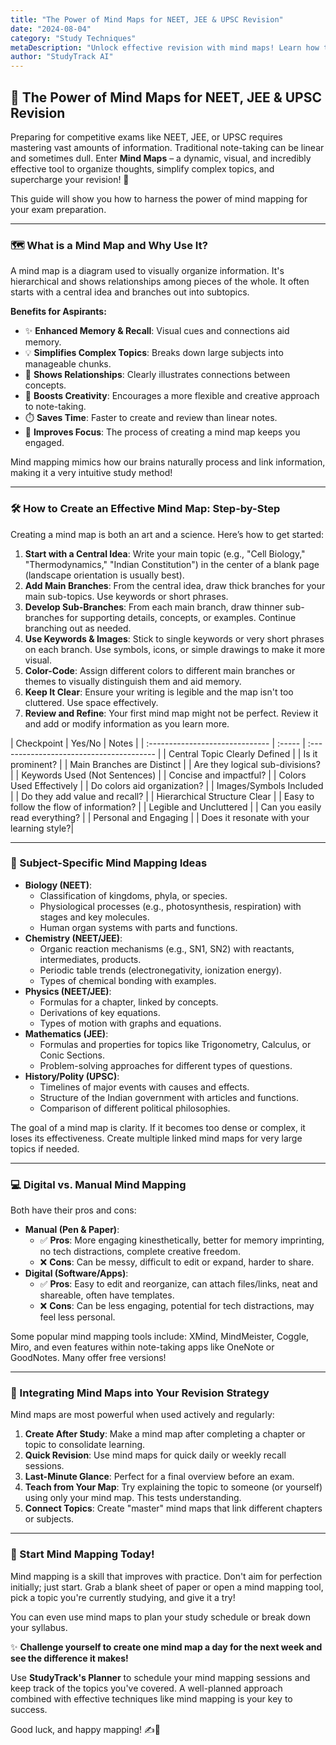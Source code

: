 ```yaml
---
title: "The Power of Mind Maps for NEET, JEE & UPSC Revision"
date: "2024-08-04"
category: "Study Techniques"
metaDescription: "Unlock effective revision with mind maps! Learn how to create and use mind maps for NEET, JEE, and UPSC preparation to boost memory and understanding."
author: "StudyTrack AI"
---
```


## 🧠 The Power of Mind Maps for NEET, JEE & UPSC Revision

Preparing for competitive exams like NEET, JEE, or UPSC requires mastering vast amounts of information. Traditional note-taking can be linear and sometimes dull. Enter **Mind Maps** – a dynamic, visual, and incredibly effective tool to organize thoughts, simplify complex topics, and supercharge your revision! 🚀

This guide will show you how to harness the power of mind mapping for your exam preparation.

---

### 🗺️ What is a Mind Map and Why Use It?

A mind map is a diagram used to visually organize information. It's hierarchical and shows relationships among pieces of the whole. It often starts with a central idea and branches out into subtopics.

**Benefits for Aspirants:**

*   ✨ **Enhanced Memory & Recall**: Visual cues and connections aid memory.
*   💡 **Simplifies Complex Topics**: Breaks down large subjects into manageable chunks.
*   🔗 **Shows Relationships**: Clearly illustrates connections between concepts.
*   🎨 **Boosts Creativity**: Encourages a more flexible and creative approach to note-taking.
*   ⏱️ **Saves Time**: Faster to create and review than linear notes.
*   🎯 **Improves Focus**: The process of creating a mind map keeps you engaged.

<Info title="Did You Know?">
Mind mapping mimics how our brains naturally process and link information, making it a very intuitive study method!
</Info>

---

### 🛠️ How to Create an Effective Mind Map: Step-by-Step

Creating a mind map is both an art and a science. Here’s how to get started:

1.  **Start with a Central Idea**: Write your main topic (e.g., "Cell Biology," "Thermodynamics," "Indian Constitution") in the center of a blank page (landscape orientation is usually best).
2.  **Add Main Branches**: From the central idea, draw thick branches for your main sub-topics. Use keywords or short phrases.
3.  **Develop Sub-Branches**: From each main branch, draw thinner sub-branches for supporting details, concepts, or examples. Continue branching out as needed.
4.  **Use Keywords & Images**: Stick to single keywords or very short phrases on each branch. Use symbols, icons, or simple drawings to make it more visual.
5.  **Color-Code**: Assign different colors to different main branches or themes to visually distinguish them and aid memory.
6.  **Keep It Clear**: Ensure your writing is legible and the map isn't too cluttered. Use space effectively.
7.  **Review and Refine**: Your first mind map might not be perfect. Review it and add or modify information as you learn more.

<Tip title="Mind Map Creation Checklist">
| Checkpoint                      | Yes/No | Notes                                    |
| :------------------------------ | :----- | :--------------------------------------- |
| Central Topic Clearly Defined   |        | Is it prominent?                         |
| Main Branches are Distinct      |        | Are they logical sub-divisions?          |
| Keywords Used (Not Sentences)   |        | Concise and impactful?                   |
| Colors Used Effectively         |        | Do colors aid organization?              |
| Images/Symbols Included         |        | Do they add value and recall?            |
| Hierarchical Structure Clear    |        | Easy to follow the flow of information?  |
| Legible and Uncluttered         |        | Can you easily read everything?          |
| Personal and Engaging           |        | Does it resonate with your learning style?|
</Tip>

---

### 🧪 Subject-Specific Mind Mapping Ideas

*   **Biology (NEET)**:
    *   Classification of kingdoms, phyla, or species.
    *   Physiological processes (e.g., photosynthesis, respiration) with stages and key molecules.
    *   Human organ systems with parts and functions.
*   **Chemistry (NEET/JEE)**:
    *   Organic reaction mechanisms (e.g., SN1, SN2) with reactants, intermediates, products.
    *   Periodic table trends (electronegativity, ionization energy).
    *   Types of chemical bonding with examples.
*   **Physics (NEET/JEE)**:
    *   Formulas for a chapter, linked by concepts.
    *   Derivations of key equations.
    *   Types of motion with graphs and equations.
*   **Mathematics (JEE)**:
    *   Formulas and properties for topics like Trigonometry, Calculus, or Conic Sections.
    *   Problem-solving approaches for different types of questions.
*   **History/Polity (UPSC)**:
    *   Timelines of major events with causes and effects.
    *   Structure of the Indian government with articles and functions.
    *   Comparison of different political philosophies.

<Warning title="Avoid Over-Complication!">
The goal of a mind map is clarity. If it becomes too dense or complex, it loses its effectiveness. Create multiple linked mind maps for very large topics if needed.
</Warning>

---

### 💻 Digital vs. Manual Mind Mapping

Both have their pros and cons:

*   **Manual (Pen & Paper)**:
    *   ✅ **Pros**: More engaging kinesthetically, better for memory imprinting, no tech distractions, complete creative freedom.
    *   ❌ **Cons**: Can be messy, difficult to edit or expand, harder to share.
*   **Digital (Software/Apps)**:
    *   ✅ **Pros**: Easy to edit and reorganize, can attach files/links, neat and shareable, often have templates.
    *   ❌ **Cons**: Can be less engaging, potential for tech distractions, may feel less personal.

<Tip title="Recommended Digital Tools">
Some popular mind mapping tools include: XMind, MindMeister, Coggle, Miro, and even features within note-taking apps like OneNote or GoodNotes. Many offer free versions!
</Tip>

---

### 🔄 Integrating Mind Maps into Your Revision Strategy

Mind maps are most powerful when used actively and regularly:

1.  **Create After Study**: Make a mind map after completing a chapter or topic to consolidate learning.
2.  **Quick Revision**: Use mind maps for quick daily or weekly recall sessions.
3.  **Last-Minute Glance**: Perfect for a final overview before an exam.
4.  **Teach from Your Map**: Try explaining the topic to someone (or yourself) using only your mind map. This tests understanding.
5.  **Connect Topics**: Create "master" mind maps that link different chapters or subjects.

---

### 🚀 Start Mind Mapping Today!

Mind mapping is a skill that improves with practice. Don't aim for perfection initially; just start. Grab a blank sheet of paper or open a mind mapping tool, pick a topic you're currently studying, and give it a try!

You can even use mind maps to plan your study schedule or break down your syllabus.

✨ **Challenge yourself to create one mind map a day for the next week and see the difference it makes!**

Use **StudyTrack's Planner** to schedule your mind mapping sessions and keep track of the topics you've covered. A well-planned approach combined with effective techniques like mind mapping is your key to success.

Good luck, and happy mapping! ✍️🧠

